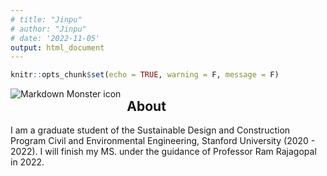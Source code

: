 ```yaml
---
# title: "Jinpu"
# author: "Jinpu"
# date: '2022-11-05'
output: html_document
---
```


```r
knitr::opts_chunk$set(echo = TRUE, warning = F, message = F)
```

<img src="images/cover_with_blank.png"
     alt="Markdown Monster icon"
     style="float: left; margin-right: 10px;" />


## About
I am a graduate student of the Sustainable Design and Construction Program Civil and Environmental Engineering, Stanford University (2020 - 2022). I will finish my MS. under the guidance of Professor Ram Rajagopal in 2022.




